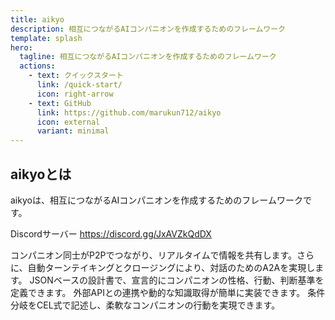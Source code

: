 ```yaml
---
title: aikyo
description: 相互につながるAIコンパニオンを作成するためのフレームワーク
template: splash
hero:
  tagline: 相互につながるAIコンパニオンを作成するためのフレームワーク
  actions:
    - text: クイックスタート
      link: /quick-start/
      icon: right-arrow
    - text: GitHub
      link: https://github.com/marukun712/aikyo
      icon: external
      variant: minimal
---
```





## aikyoとは

aikyoは、相互につながるAIコンパニオンを作成するためのフレームワークです。

Discordサーバー
https://discord.gg/JxAVZkQdDX


<CardGrid stagger>
  <Card title="対話のためのA2A">コンパニオン同士がP2Pでつながり、リアルタイムで情報を共有します。さらに、自動ターンテイキングとクロージングにより、対話のためのA2Aを実現します。</Card>
  <Card title="Companion Card">
    JSONベースの設計書で、宣言的にコンパニオンの性格、行動、判断基準を定義できます。
  </Card>
  <Card title="ツールシステム">外部APIとの連携や動的な知識取得が簡単に実装できます。</Card>
  <Card title="CEL式による制御">
    条件分岐をCEL式で記述し、柔軟なコンパニオンの行動を実現できます。
  </Card>
</CardGrid>
